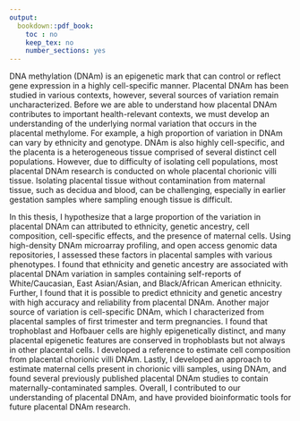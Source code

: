 ```yaml
---
output:
  bookdown::pdf_book:
    toc : no
    keep_tex: no
    number_sections: yes
---
```


<!-- Remember, It can't be longer than 350 words! Currently way over-->

DNA methylation (DNAm) is an epigenetic mark that can control or reflect gene expression in a highly cell-specific manner. 
Placental DNAm has been studied in various contexts, however, several sources of variation remain uncharacterized. 
Before we are able to understand how placental DNAm contributes to  important health-relevant contexts, we must develop an understanding of the underlying normal variation that occurs in the placental methylome. 
For example, a high proportion of variation in DNAm can vary by ethnicity and genotype.
DNAm is also highly cell-specific, and the placenta is a heterogeneous tissue comprised of several distinct cell populations. 
However, due to difficulty of isolating cell populations, most placental DNAm research is conducted on whole placental chorionic villi tissue. 
Isolating placental tissue without contamination from maternal tissue, such as decidua and blood, can be challenging, especially in earlier gestation samples where sampling enough tissue is difficult.

In this thesis, I hypothesize that a large proportion of the variation in placental DNAm can attributed to ethnicity, genetic ancestry, cell composition, cell-specific effects, and the presence of maternal cells. 
Using high-density DNAm microarray profiling, and open access genomic data repositories, I assessed these factors in placental samples with various phenotypes. 
I found that ethnicity and genetic ancestry are associated with placental DNAm variation in samples containing self-reports of White/Caucasian, East Asian/Asian, and Black/African American ethnicity. 
Further, I found that it is possible to predict ethnicity and genetic ancestry  with high accuracy and reliability from placental DNAm. 
Another major source of variation is cell-specific DNAm, which I characterized from placental samples of first trimester and term pregnancies. 
I found that trophoblast and Hofbauer cells are highly epigenetically distinct, and many placental epigenetic features are conserved in trophoblasts but not always in other placental cells. 
I developed a reference to estimate cell composition from placental chorionic villi DNAm.
Lastly, I developed an approach to estimate maternal cells present in chorionic villi samples, using DNAm, and found several previously published placental DNAm studies to contain maternally-contaminated samples. 
Overall, I contributed to our understanding of placental DNAm, and have provided bioinformatic tools for future placental DNAm research.